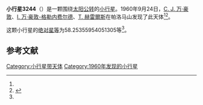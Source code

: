 {{Infobox planet
| bgcolour = #FFFFC0
| name = 3244 Petronius
| symbol = 
| image = 
| caption = 
| discovery = yes
| discovery_ref = 
| discoverer = [[C._J._万·豪敦|C. J. 万·豪敦]]、[[I._万·豪敦-格勒内费尔德|I. 万·豪敦-格勒内费尔德]]、[[T._赫雷爾斯|T. 赫雷爾斯]]
| discovery_site = [[帕洛马山|帕洛马山]] 
| discovered = 1960年9月24日
| designations = yes
| mp_name = 
| named_after = 
| alt_names = 4008 P-L/ 1957 XC / A923 RD
| mp_category = [[主带小行星|主带小行星]]
| orbit_ref = <ref name="a">[http://ssd.jpl.nasa.gov/sbdb.cgi?sstr=3244 3244 Petronius] {{Wayback|url=http://ssd.jpl.nasa.gov/sbdb.cgi?sstr=3244 |date=20200917212201 }}，小行星數據庫瀏覽器（JPL Small-Body Database Browser）－[[美国国家航空航天局|美国国家航空航天局]]喷气推进实验室</ref>
| epoch = 2456400.5 (2013年4月18日更新)
| aphelion = {{convert|2.611638320776067|AU|km|3|abbr=on|lk=out}}
| perihelion = {{convert|1.876384603130135|AU|km|3|abbr=on}}
| semimajor = {{convert|2.244011461953101|AU|km|3|abbr=on}}
| eccentricity = 0.163825749
| period = 1227.82376 [[日|日]]<br />3.36[[儒略年|儒略年]]
| avg_speed = 
| inclination = 3.677112115372449
| asc_node = 332.2963043928952
| mean_anomaly = 
| arg_peri = 58.25355954051305
| satellites = 
| physical_characteristics = yes
| dimensions = 
| mass = 
| density = 
| surface_grav = 
| escape_velocity = 
| sidereal_day = 
| axial_tilt = 
| pole_ecliptic_lat = 
| pole_ecliptic_lon = 
| albedo = 
| temperatures= 
| temp_name1 = 
| mean_temp_1 = 
| max_temp_1 = 
| temp_name2 = 
| max_temp_2 = 
| spectral_type = 
| abs_magnitude = 58.25355954051305
}}

'''小行星3244'''（{{lang-en|3244 Petronius}}）是一颗围绕[[太阳|太阳]][[公转|公转]]的[[小行星|小行星]]。1960年9月24日，[[C._J._万·豪敦|C. J. 万·豪敦]]、[[I._万·豪敦-格勒内费尔德|I. 万·豪敦-格勒内费尔德]]、[[T._赫雷爾斯|T. 赫雷爾斯]]在帕洛马山发现了此天体<ref name="a" /><ref>{{cite news|title=小行星列表|url=http://cfa-www.harvard.edu/iau/lists/NumberedMPs.txt|accessdate=2013-07-08|newspaper=哈佛大学|archive-date=2008-05-17|archive-url=https://web.archive.org/web/20080517010638/http://cfa-www.harvard.edu/iau/lists/NumberedMPs.txt|dead-url=no}}</ref>。

这颗小行星的[[绝对星等|绝对星等]]为58.25355954051305等<ref name="a" />。

==参考文献==
{{reflist}}
{{Minor Planet Number|[[小行星3243|小行星3243]]|[[小行星3245|小行星3245]]}}

{{小天体}}

[[Category:小行星带天体|Category:小行星带天体]]
[[Category:1960年发现的小行星|Category:1960年发现的小行星]]

{{asteroid-stub}}